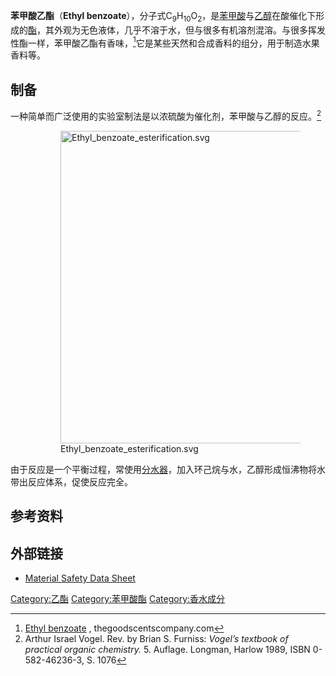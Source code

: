 {{chembox
| Watchedfields = changed
| verifiedrevid = 415312321
|   Name = 苯甲酸乙酯

|   ImageFile = Ethyl benzoate.svg
|   ImageSize = 200px
|   ImageName = 
|   IUPACName = Ethyl benzoate
| Section1 = {{Chembox Identifiers
|   ChemSpiderID_Ref = {{chemspidercite|correct|chemspider}}
| ChemSpiderID = 6897
| UNII_Ref = {{fdacite|correct|FDA}}
| UNII = J115BRJ15H
| InChI = 1/C9H10O2/c1-2-11-9(10)8-6-4-3-5-7-8/h3-7H,2H2,1H3
| InChIKey = MTZQAGJQAFMTAQ-UHFFFAOYAI
| ChEMBL_Ref = {{ebicite|correct|EBI}}
| ChEMBL = 510714
| StdInChI_Ref = {{stdinchicite|correct|chemspider}}
| StdInChI = 1S/C9H10O2/c1-2-11-9(10)8-6-4-3-5-7-8/h3-7H,2H2,1H3
| StdInChIKey_Ref = {{stdinchicite|correct|chemspider}}
| StdInChIKey = MTZQAGJQAFMTAQ-UHFFFAOYSA-N
| CASNo = 93-89-0
|    CASNo_Ref = {{cascite|correct|CAS}}
|   SMILES = O=C(OCC)c1ccccc1
}}
| Section2 = {{Chembox Properties
|   C=9|H=10|O=2
|   Density = 1.050
|   MeltingPtC= -34
|   BoilingPtCL = 211
|   BoilingPtCH = 213
  }}
| Section8 = {{Chembox Related
| OtherCpds = [[苯甲酸甲酯|苯甲酸甲酯]]<br/>[[苯甲酸丙酯|苯甲酸丙酯]]
 }}
}}

'''苯甲酸乙酯'''（'''Ethyl benzoate'''），分子式C<sub>9</sub>H<sub>10</sub>O<sub>2</sub>，是[[苯甲酸|苯甲酸]]与[[乙醇|乙醇]]在酸催化下形成的[[酯|酯]]，其外观为无色液体，几乎不溶于水，但与很多有机溶剂混溶。与很多挥发性酯一样，苯甲酸乙酯有香味，<ref>[http://www.thegoodscentscompany.com/data/rw1004771.html Ethyl benzoate] {{Wayback|url=http://www.thegoodscentscompany.com/data/rw1004771.html |date=20201130013101 }}, thegoodscentscompany.com</ref>它是某些天然和合成香料的组分，用于制造水果香料等。

==制备==
一种简单而广泛使用的实验室制法是以浓硫酸为催化剂，苯甲酸与乙醇的反应。<ref>Arthur Israel Vogel. Rev. by Brian S. Furniss: ''Vogel’s textbook of practical organic chemistry.'' 5. Auflage. Longman, Harlow 1989, ISBN 0-582-46236-3, S. 1076</ref>
:[[File:Ethyl_benzoate_esterification.svg|500px]]
由于反应是一个平衡过程，常使用[[分水器|分水器]]，加入环己烷与水，乙醇形成恒沸物将水带出反应体系，促使反应完全。
==参考资料==
{{reflist}}

==外部链接==
*[https://web.archive.org/web/20160507202916/http://hazard.com/msds/mf/baker/baker/files/e3225.htm Material Safety Data Sheet]

[[Category:乙酯|Category:乙酯]]
[[Category:苯甲酸酯|Category:苯甲酸酯]]
[[Category:香水成分|Category:香水成分]]